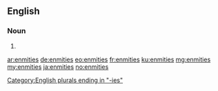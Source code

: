 ==English==

===Noun===
{{head|en|noun plural form}}

# {{plural of|enmity|lang=en}}

[[Category:English plurals ending in "-ies"]]

[[ar:enmities]]
[[de:enmities]]
[[eo:enmities]]
[[fr:enmities]]
[[ku:enmities]]
[[mg:enmities]]
[[my:enmities]]
[[ja:enmities]]
[[no:enmities]]